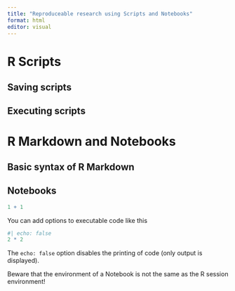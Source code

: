 ```yaml
---
title: "Reproduceable research using Scripts and Notebooks"
format: html
editor: visual
---
```


# R Scripts

## Saving scripts

## Executing scripts

# R Markdown and Notebooks

## Basic syntax of R Markdown

## Notebooks

```r
1 + 1
```

You can add options to executable code like this

```r
#| echo: false
2 * 2
```

The `echo: false` option disables the printing of code (only output is displayed).

::: callout-caution
Beware that the environment of a Notebook is not the same as the R session environment!
:::
